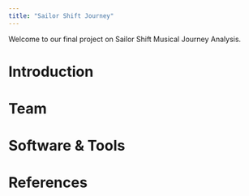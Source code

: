 ```yaml
---
title: "Sailor Shift Journey"
---
```


Welcome to our final project on Sailor Shift Musical Journey Analysis.

# Introduction

# Team

# Software & Tools

# References
